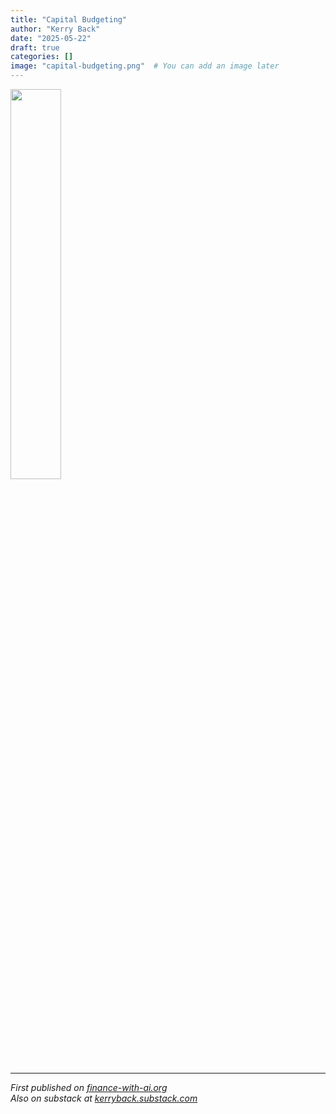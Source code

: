 ```yaml
---
title: "Capital Budgeting"
author: "Kerry Back"
date: "2025-05-22"
draft: true
categories: []
image: "capital-budgeting.png"  # You can add an image later
---
```


![](capital-budgeting.png){width=40% fig-align="center"}

---

*First published on [finance-with-ai.org](https://finance-with-ai.org)* <br>
*Also on substack at [kerryback.substack.com](https://kerryback.substack.com)*
